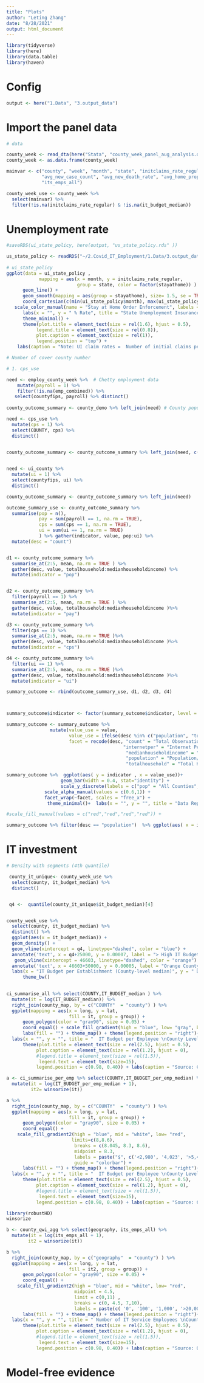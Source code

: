 ```yaml
---
title: "Plots"
author: "Leting Zhang"
date: "8/28/2021"
output: html_document
---
```


```r

library(tidyverse)
library(here)
library(data.table)
library(haven)

```

# Config
```r
output <- here("1.Data", "3.output_data")


```


# Import the panel data
```r
# data

county_week <- read_dta(here("Stata", "county_week_panel_aug_analysis.dta"))
county_week <- as.data.frame(county_week)

```


```r

mainvar <- c("county", "week", "month", "state", "initclaims_rate_regular", "emp_combined", 
             "avg_new_case_count", "avg_new_death_rate", "avg_home_prop", "it_budget_median", 
             "its_emps_all")

county_week_use <- county_week %>% 
  select(mainvar) %>% 
  filter(!is.na(initclaims_rate_regular) & !is.na(it_budget_median)) 

```



# Unemployment rate 

```r
#saveRDS(ui_state_policy, here(output, "us_state_policy.rds" ))

us_state_policy <- readRDS("~/2.Covid_IT_Employment/1.Data/3.output_data/us_state_policy.rds")
 
# ui_state_policy
ggplot(data = ui_state_policy ,
            mapping = aes(x = month, y = initclaims_rate_regular,
                          group = state, color = factor(stayathome)) ) +
      geom_line() +
      geom_smooth(mapping = aes(group = stayathome), size= 1.5, se = TRUE) +
      coord_cartesian(c(min(ui_state_policy$month), max(ui_state_policy$month))) +  scale_x_continuous(breaks = seq(1,10,1), labels = function(x)month.abb[x])+
   scale_color_manual(name = "Stay at Home Order Enforcement", labels = c("No", "YES"),values=c( "#264653", "#e76f51"))+
      labs(x = "", y = " % Rate", title = "State Unemployment Insurance (UI) Claim Rate - 2020") +  
      theme_minimal() + 
      theme(plot.title = element_text(size = rel(1.6), hjust = 0.5),
           legend.title = element_text(size = rel(0.8)),
           plot.caption = element_text(size = rel(1)),
           legend.position = "top") +
    labs(caption = "Note: UI claim rates =  Number of initial claims per 100 people in the 2019 labor force.")
```



```r
# Number of cover county number

# 1. cps_use 

need <- employ_county_week %>%  # Chetty employment data
    mutate(payroll = 1) %>% 
    filter(!is.na(emp_combined)) %>% 
   select(countyfips, payroll) %>% distinct()
 
county_outcome_summary <- county_demo %>% left_join(need) # County population - merge with Chetty employment data

need <- cps_use %>% 
  mutate(cps = 1) %>% 
  select(COUNTY, cps) %>% 
  distinct() 
  

county_outcome_summary <- county_outcome_summary %>% left_join(need, c("countyfips" = "COUNTY"))


need <- ui_county %>% 
  mutate(ui = 1) %>% 
  select(countyfips, ui) %>% 
  distinct()

county_outcome_summary <- county_outcome_summary %>% left_join(need)

```

```r

outcome_summary_use <- county_outcome_summary %>% 
  summarise(pop = n(),
            pay = sum(payroll == 1, na.rm = TRUE),
            cps = sum(cps == 1, na.rm = TRUE), 
            ui = sum(ui == 1, na.rm = TRUE)
            ) %>% gather(indicator, value, pop:ui) %>% 
  mutate(desc = "count")


d1 <- county_outcome_summary %>% 
  summarise_at(2:5, mean, na.rm = TRUE ) %>% 
  gather(desc, value, totalhousehold:medianhouseholdincome) %>% 
  mutate(indicator = "pop")


d2 <- county_outcome_summary %>% 
  filter(payroll == 1) %>% 
  summarise_at(2:5, mean, na.rm = TRUE ) %>% 
  gather(desc, value, totalhousehold:medianhouseholdincome )%>% 
  mutate(indicator = "pay")

d3 <- county_outcome_summary %>% 
  filter(cps == 1) %>% 
  summarise_at(2:5, mean, na.rm = TRUE )%>% 
  gather(desc, value, totalhousehold:medianhouseholdincome )%>% 
  mutate(indicator = "cps")

d4 <- county_outcome_summary %>% 
  filter(ui == 1) %>% 
  summarise_at(2:5, mean, na.rm = TRUE )%>% 
  gather(desc, value, totalhousehold:medianhouseholdincome )%>% 
  mutate(indicator = "ui")

summary_outcome <- rbind(outcome_summary_use, d1, d2, d3, d4) 



summary_outcome$indicator <- factor(summary_outcome$indicator, level = c("cps","pay", "ui", "pop" ))

summary_outcome <- summary_outcome %>% 
                mutate(value_use = value, 
                       value_use = ifelse(desc %in% c("population", "totalhousehold") , value/1000, value),
                       facet = recode(desc, "count" = "Total Observations",
                                           "internetper" = "Internet Percentage", 
                                            "medianhouseholdincome" = "Median Household Income", 
                                            "population" = "Population/1000", 
                                            "totalhousehold" = "Total Household/1000") )
```

```r

summary_outcome %>%  ggplot(aes( y = indicator , x = value_use))+
                    geom_bar(width = 0.4, stat="identity") + 
                    scale_y_discrete(labels = c("pop" = "All Counties", "ui" = "Unemployment Insurance", "pay" = "Payroll", "cps" = "Current Population Survey"))+
              scale_alpha_manual(values = c(0.6,1)) +
              facet_wrap(~facet, scales = "free_x") + 
               theme_minimal()+  labs(x = "", y = "", title = "Data Representativeness" )

#scale_fill_manual(values = c("red","red","red","red")) +

```

```r

summary_outcome %>% filter(desc == "population")  %>% ggplot(aes( x = indicator , y = value ))+ geom_bar(stat="identity")

```

# IT investment

```r

# Density with segments (4th quantile)

 county_it_unique<- county_week_use %>% 
  select(county, it_budget_median) %>% 
  distinct()


 q4 <-  quantile(county_it_unique$it_budget_median)[4]


county_week_use %>% 
  select(county, it_budget_median) %>% 
  distinct() %>% 
  ggplot(aes(x = it_budget_median)) +
  geom_density() + 
  geom_vline(xintercept = q4, linetype="dashed", color = "blue") +
  annotate('text', x = q4+25000, y = 0.00007, label = "> High IT Budget", color = "blue", size = 5)+
   geom_vline(xintercept = 46603, linetype="dashed", color = "orange") +
  annotate('text', x = 46603+50000, y = 0.00005, label = "Orange County: 46603 USD", color = "orange", size = 5)+
  labs(x = "IT Budget per Establishment (County-level median)", y = " Density", title = "2019 County-level IT Budget Distribution - Density") +  
      theme_bw()
  


```

```r

ci_summarise_all %>% select(COUNTY,IT_BUDGET_median ) %>%
  mutate(it = log(IT_BUDGET_median)) %>% 
  right_join(county_map, by = c("COUNTY"  = "county") ) %>% 
  ggplot(mapping = aes(x = long, y = lat, 
                       fill = it, group = group)) +
      geom_polygon(color = "gray90", size = 0.05) +
      coord_equal() + scale_fill_gradient(high = "blue", low= "gray", breaks = c(9,8.5,8), labels = paste("$", c('8,103', '4,915', '2,980')) ) + 
      labs(fill = "") + theme_map() + theme(legend.position = "right")+  
  labs(x = "", y = "", title = "  IT Budget per Employee \nCounty Level") +  
      theme(plot.title = element_text(size = rel(2.5), hjust = 0.5),
           plot.caption = element_text(size = rel(1.2), hjust = 0),
           #legend.title = element_text(size = rel(1.5)),
            legend.text = element_text(size=15),
           legend.position = c(0.98, 0.40)) + labs(caption = "Source: CiTDB 2019")
```


```r

a <- ci_summarise_per_emp %>% select(COUNTY,IT_BUDGET_per_emp_median) %>%
  mutate(it = log(IT_BUDGET_per_emp_median + 1),
         it2= winsorize(it))

a %>%
  right_join(county_map, by = c("COUNTY"  = "county") ) %>% 
  ggplot(mapping = aes(x = long, y = lat, 
                       fill = it, group = group)) +
      geom_polygon(color = "gray90", size = 0.05) +
      coord_equal() + 
    scale_fill_gradient2(high = "blue", mid = "white", low= "red", 
                        limits=c(8,8.6),
                         breaks = c(8.045, 8.3, 8.6), 
                         midpoint = 8.3,
                         labels = paste("$", c('<2,980', '4,023', '>5,431')),
                         guide = "colorbar") +
      labs(fill = "") + theme_map() + theme(legend.position = "right")+  
  labs(x = "", y = "", title = "  IT Budget per Employee \nCounty Level") +  
      theme(plot.title = element_text(size = rel(2.5), hjust = 0.5),
           plot.caption = element_text(size = rel(1.2), hjust = 0),
           #legend.title = element_text(size = rel(1.5)),
            legend.text = element_text(size=15),
           legend.position = c(0.98, 0.40)) + labs(caption = "Source: CiTDB 2019")


```
```r
library(robustHD)
winsorize

b <- county_qwi_agg %>% select(geography, its_emps_all) %>% 
  mutate(it = log(its_emps_all + 1),
        it2 = winsorize(it))

b %>%
  right_join(county_map, by = c("geography"  = "county") ) %>% 
  ggplot(mapping = aes(x = long, y = lat, 
                       fill = it2, group = group)) +
      geom_polygon(color = "gray90", size = 0.05) +
      coord_equal() + 
    scale_fill_gradient2(high = "blue", mid = "white", low= "red", 
                         midpoint = 4.5, 
                         limit = c(0,11) ,
                         breaks = c(0, 4.5, 7,10), 
                         labels = paste(c( '0', '100', '1,000', '>20,000'))) +
      labs(fill = "") + theme_map() + theme(legend.position = "right")+  
  labs(x = "", y = "", title = " Number of IT Service Employees \nCounty Level") +  
      theme(plot.title = element_text(size = rel(2.5), hjust = 0.5),
           plot.caption = element_text(size = rel(1.2), hjust = 0),
           #legend.title = element_text(size = rel(1.5)),
            legend.text = element_text(size=15),
           legend.position = c(0.98, 0.40)) + labs(caption = "Source: Quarterly Workforce Indicators 2019")

```



# Model-free evidence
```r

```


